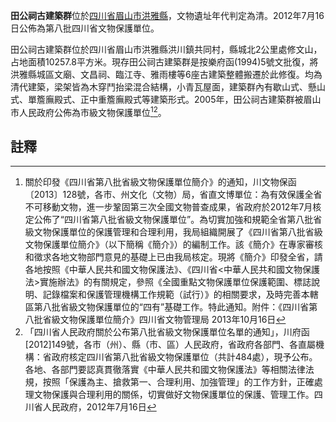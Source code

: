 {{msg:四川省文物保護單位
|名稱 = 田公祠古建築群
|編號 = 277
|圖片 = 
|級別 = S8
|分類 = 
|時代 = [[清代|清代]]
|地点 = [[四川省|四川省]][[眉山市|眉山市]][[洪雅縣|洪雅縣]]
|坐標 =
|登錄 = 2012年7月16日
}}
'''田公祠古建築群'''位於[[四川省|四川省]][[眉山市|眉山市]][[洪雅縣|洪雅縣]]，文物遺址年代判定為清。2012年7月16日公佈為第八批四川省文物保護單位。

田公祠古建築群位於四川省眉山市洪雅縣洪川鎮共同村，縣城北2公里處修文山，占地面積10257.8平方米。現存田公祠古建築群是按樂府函(1994)5號文批復，將洪雅縣城區文廟、文昌祠、臨江寺、雅雨樓等6座古建築整體搬遷於此修復。均為清代建築，梁架皆為木穿鬥抬梁混合結構，小青瓦屋面，建築群內有歇山式、懸山式、單簷廡殿式、正中重簷廡殿式等建築形式。2005年，田公祠古建築群被眉山市人民政府公佈為市級文物保護單位<ref>關於印發《四川省第八批省級文物保護單位簡介》的通知，川文物保函〔2013〕128號，各市、州文化（文物）局，省直文博單位：為有效保護全省不可移動文物，進一步鞏固第三次全國文物普查成果，省政府於2012年7月核定公佈了“四川省第八批省級文物保護單位”。為切實加強和規範全省第八批省級文物保護單位的保護管理和合理利用，我局組織開展了《四川省第八批省級文物保護單位簡介》（以下簡稱《簡介》）的編制工作。該《簡介》在專家審核和徵求各地文物部門意見的基礎上已由我局核定。現將《簡介》印發全省，請各地按照《中華人民共和國文物保護法》、《四川省<中華人民共和國文物保護法>實施辦法》的有關規定，參照《全國重點文物保護單位保護範圍、標誌說明、記錄檔案和保護管理機構工作規範（試行）》的相關要求，及時完善本轄區第八批省級文物保護單位的“四有”基礎工作。特此通知。附件：《四川省第八批省級文物保護單位簡介》四川省文物管理局  2013年10月16日</ref><ref>「四川省人民政府關於公布第八批省級文物保護單位名單的通知」，川府函[2012]149號，各市（州）、縣（市、區）人民政府，省政府各部門、各直屬機構：省政府核定四川省第八批省級文物保護單位（共計484處），現予公布。各地、各部門要認真貫徹落實《中華人民共和國文物保護法》等相關法律法規，按照「保護為主、搶救第一、合理利用、加強管理」的工作方針，正確處理文物保護與合理利用的關係，切實做好文物保護單位的保護、管理工作。四川省人民政府，2012年7月16日</ref>。
==註釋==
{{reflist}}
{{文物保護單位小作品}}